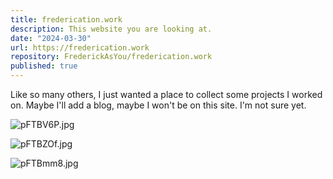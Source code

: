 ```yaml
---
title: frederication.work
description: This website you are looking at.
date: "2024-03-30"
url: https://frederication.work
repository: FrederickAsYou/frederication.work
published: true
---
```


Like so many others, I just wanted a place to collect some projects I worked on. Maybe I'll add a blog, maybe I won't be on this site. I'm not sure yet.

![pFTBV6P.jpg](https://s21.ax1x.com/2024/03/30/pFTBV6P.jpg)

![pFTBZOf.jpg](https://s21.ax1x.com/2024/03/30/pFTBZOf.jpg)

![pFTBmm8.jpg](https://s21.ax1x.com/2024/03/30/pFTBmm8.jpg)